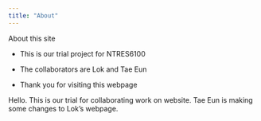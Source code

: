 ```yaml
---
title: "About"
---
```


About this site

-   This is our trial project for NTRES6100

-   The collaborators are Lok and Tae Eun

-   Thank you for visiting this webpage


Hello. This is our trial for collaborating work on website. Tae Eun is making some changes to Lok's webpage. 
